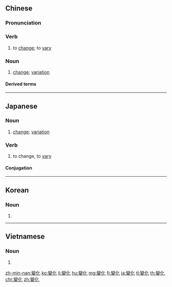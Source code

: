 {{also|変化|变化}}
==Chinese==
{{zh-forms|s=变化}}

===Pronunciation===
{{zh-pron
|m=biànhuà,tl=y
|ma=y
|mn=piàn-hòa
|c=bin3 faa3
|h=pfs=pien-fa
|w=2pi ho
|cat=v,n
}}

===Verb===
{{zh-verb}}

# to [[change]]; to [[vary]]

===Noun===
{{zh-noun}}

# [[change]]; [[variation]]
#: {{zh-x|計劃 跟不{bu}上 變化。|No plan can anticipate every possible '''change'''.}}

====Derived terms====
{{zh-der|變化莫測|物理變化|化學變化|氣候變化}}

{{zh-cat|Beginning}}

----

==Japanese==
{{ja-kanjitab|へん|か|yomi=on}}

===Noun===
{{ja-noun|へんか|shin=変化}}

# [[change]]; [[variation]]

===Verb===
{{ja-verb-suru|へんか|shin=変化}}

# to change, to [[vary]]

====Conjugation====
{{ja-suru|へんか}}

----

==Korean==
{{ko-hanjatab}}

===Noun===
{{ko-noun|hj|hangeul=변화}}

# {{hanja form of|변화|[[change]]; [[variation]]}}

----

==Vietnamese==
{{vi-hantutab}}

===Noun===
{{vi-hantu}}

# {{han tu form of|biến hóa|to [[transform]], to [[evolve]]}}

[[zh-min-nan:變化]]
[[ko:變化]]
[[li:變化]]
[[hu:變化]]
[[mg:變化]]
[[fj:變化]]
[[ja:變化]]
[[tl:變化]]
[[th:變化]]
[[chr:變化]]
[[zh:變化]]